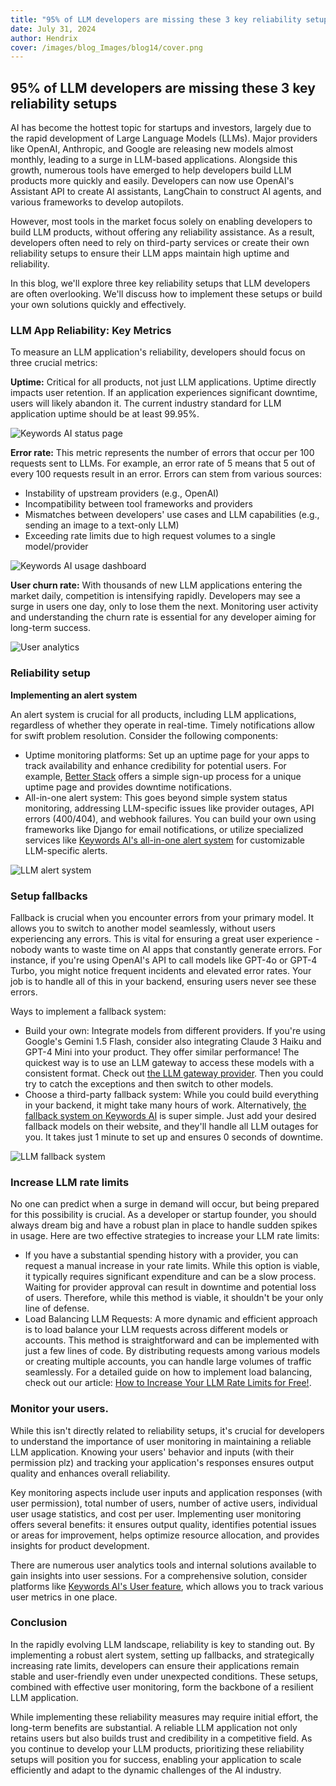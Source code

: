 ```yaml
---
title: "95% of LLM developers are missing these 3 key reliability setups"
date: July 31, 2024
author: Hendrix
cover: /images/blog_Images/blog14/cover.png
---
```


## 95% of LLM developers are missing these 3 key reliability setups

AI has become the hottest topic for startups and investors, largely due to the rapid development of Large Language Models (LLMs). Major providers like OpenAI, Anthropic, and Google are releasing new models almost monthly, leading to a surge in LLM-based applications. Alongside this growth, numerous tools have emerged to help developers build LLM products more quickly and easily. Developers can now use OpenAI's Assistant API to create AI assistants, LangChain to construct AI agents, and various frameworks to develop autopilots.  

However, most tools in the market focus solely on enabling developers to build LLM products, without offering any reliability assistance. As a result, developers often need to rely on third-party services or create their own reliability setups to ensure their LLM apps maintain high uptime and reliability.  

In this blog, we'll explore three key reliability setups that LLM developers are often overlooking. We'll discuss how to implement these setups or build your own solutions quickly and effectively.

### LLM App Reliability: Key Metrics

To measure an LLM application's reliability, developers should focus on three crucial metrics:  

**Uptime:** Critical for all products, not just LLM applications. Uptime directly impacts user retention. If an application experiences significant downtime, users will likely abandon it. The current industry standard for LLM application uptime should be at least 99.95%.

![Keywords AI status page](/images/blog_Images/blog14/cover.png)

**Error rate:** This metric represents the number of errors that occur per 100 requests sent to LLMs. For example, an error rate of 5 means that 5 out of every 100 requests result in an error. Errors can stem from various sources:  
- Instability of upstream providers (e.g., OpenAI)  
- Incompatibility between tool frameworks and providers  
- Mismatches between developers' use cases and LLM capabilities (e.g., sending an image to a text-only LLM)  
- Exceeding rate limits due to high request volumes to a single model/provider

![Keywords AI usage dashboard](/images/blog_Images/blog14/error.png)

**User churn rate:** With thousands of new LLM applications entering the market daily, competition is intensifying rapidly. Developers may see a surge in users one day, only to lose them the next. Monitoring user activity and understanding the churn rate is essential for any developer aiming for long-term success.

![User analytics](/images/blog_Images/blog14/user.png)

### Reliability setup

**Implementing an alert system**  

An alert system is crucial for all products, including LLM applications, regardless of whether they operate in real-time. Timely notifications allow for swift problem resolution. Consider the following components:  
- Uptime monitoring platforms: Set up an uptime page for your apps to track availability and enhance credibility for potential users. For example, [Better Stack](https://betterstack.com/) offers a simple sign-up process for a unique uptime page and provides downtime notifications.  
- All-in-one alert system: This goes beyond simple system status monitoring, addressing LLM-specific issues like provider outages, API errors (400/404), and webhook failures. You can build your own using frameworks like Django for email notifications, or utilize specialized services like [Keywords AI's all-in-one alert system](https://docs.keywordsai.co/features/monitoring/subscribe-alerts) for customizable LLM-specific alerts.

![LLM alert system](/images/blog_Images/blog14/alert.png)

### Setup fallbacks

Fallback is crucial when you encounter errors from your primary model. It allows you to switch to another model seamlessly, without users experiencing any errors. This is vital for ensuring a great user experience - nobody wants to waste time on AI apps that constantly generate errors. For instance, if you're using OpenAI's API to call models like GPT-4o or GPT-4 Turbo, you might notice frequent incidents and elevated error rates. Your job is to handle all of this in your backend, ensuring users never see these errors.  

Ways to implement a fallback system:  
- Build your own: Integrate models from different providers. If you're using Google's Gemini 1.5 Flash, consider also integrating Claude 3 Haiku and GPT-4 Mini into your product. They offer similar performance! The quickest way is to use an LLM gateway to access these models with a consistent format. Check out [the LLM gateway provider](https://docs.keywordsai.co/integration/supported-models). Then you could try to catch the exceptions and then switch to other models.  
- Choose a third-party fallback system: While you could build everything in your backend, it might take many hours of work. Alternatively, [the fallback system on Keywords AI](https://docs.keywordsai.co/features/generation/fallbacks) is super simple. Just add your desired fallback models on their website, and they'll handle all LLM outages for you. It takes just 1 minute to set up and ensures 0 seconds of downtime.

![LLM fallback system](/images/blog_Images/blog14/fallback.png)

### Increase LLM rate limits

No one can predict when a surge in demand will occur, but being prepared for this possibility is crucial. As a developer or startup founder, you should always dream big and have a robust plan in place to handle sudden spikes in usage. Here are two effective strategies to increase your LLM rate limits:  
- If you have a substantial spending history with a provider, you can request a manual increase in your rate limits. While this option is viable, it typically requires significant expenditure and can be a slow process. Waiting for provider approval can result in downtime and potential loss of users. Therefore, while this method is viable, it shouldn't be your only line of defense.  
- Load Balancing LLM Requests: A more dynamic and efficient approach is to load balance your LLM requests across different models or accounts. This method is straightforward and can be implemented with just a few lines of code. By distributing requests among various models or creating multiple accounts, you can handle large volumes of traffic seamlessly. For a detailed guide on how to implement load balancing, check out our article: [How to Increase Your LLM Rate Limits for Free!](https://www.keywordsai.co/blog/increase-llm-rate-limits).

### Monitor your users.

While this isn't directly related to reliability setups, it's crucial for developers to understand the importance of user monitoring in maintaining a reliable LLM application. Knowing your users' behavior and inputs (with their permission plz) and tracking your application's responses ensures output quality and enhances overall reliability.  

Key monitoring aspects include user inputs and application responses (with user permission), total number of users, number of active users, individual user usage statistics, and cost per user. Implementing user monitoring offers several benefits: it ensures output quality, identifies potential issues or areas for improvement, helps optimize resource allocation, and provides insights for product development.  

There are numerous user analytics tools and internal solutions available to gain insights into user sessions. For a comprehensive solution, consider platforms like [Keywords AI's User feature](https://docs.keywordsai.co/features/user/user-data), which allows you to track various user metrics in one place.

### Conclusion

In the rapidly evolving LLM landscape, reliability is key to standing out. By implementing a robust alert system, setting up fallbacks, and strategically increasing rate limits, developers can ensure their applications remain stable and user-friendly even under unexpected conditions. These setups, combined with effective user monitoring, form the backbone of a resilient LLM application.  

While implementing these reliability measures may require initial effort, the long-term benefits are substantial. A reliable LLM application not only retains users but also builds trust and credibility in a competitive field. As you continue to develop your LLM products, prioritizing these reliability setups will position you for success, enabling your application to scale efficiently and adapt to the dynamic challenges of the AI industry.
